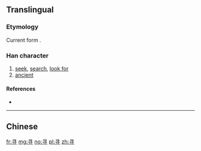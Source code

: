 {{also|尋}}
==Translingual==
{{zh-hanzi-box|寻|[[尋]]}}

===Etymology===
{{Han simp|尋|f=工|t=&nbsp;|f2=口|t2=&nbsp;}}

Current form {{Han compound|又|t1=hand|寸|t2=hand}}.

===Han character===
{{Han char|rn=41|rad=寸|as=03|sn=6|four=|canj=SMDI|ids=⿱彐寸}}

# [[seek]], [[search]], [[look for]]
# [[ancient]]

====References====
* {{Han ref|kx=0293.331|hdz=10504.010|uh=5BFB|ud=23547}}

----

==Chinese==
{{zh-see|尋}}

[[fr:寻]]
[[mg:寻]]
[[no:寻]]
[[pl:寻]]
[[zh:寻]]